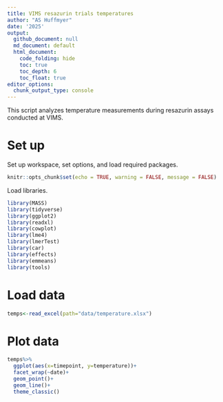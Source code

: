 ```yaml
---
title: VIMS resazurin trials temperatures 
author: "AS Huffmyer"
date: '2025'
output:
  github_document: null
  md_document: default
  html_document:
    code_folding: hide
    toc: true
    toc_depth: 6
    toc_float: true
editor_options: 
  chunk_output_type: console
---
```


This script analyzes temperature measurements during resazurin assays conducted at VIMS.     

# Set up 

Set up workspace, set options, and load required packages.    
```r
knitr::opts_chunk$set(echo = TRUE, warning = FALSE, message = FALSE)
```

Load libraries. 
```r
library(MASS) 
library(tidyverse)
library(ggplot2)
library(readxl)
library(cowplot)
library(lme4)
library(lmerTest)
library(car)
library(effects)
library(emmeans)
library(tools)
```

# Load data 

```r
temps<-read_excel(path="data/temperature.xlsx")
```

# Plot data 

```r
temps%>%
  ggplot(aes(x=timepoint, y=temperature))+
  facet_wrap(~date)+
  geom_point()+
  geom_line()+
  theme_classic()
```






